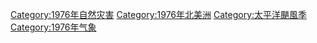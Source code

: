 [[Category:1976年自然灾害|Category:1976年自然灾害]]
[[Category:1976年北美洲|Category:1976年北美洲]]
[[Category:太平洋颶風季|Category:太平洋颶風季]]
[[Category:1976年气象|Category:1976年气象]]